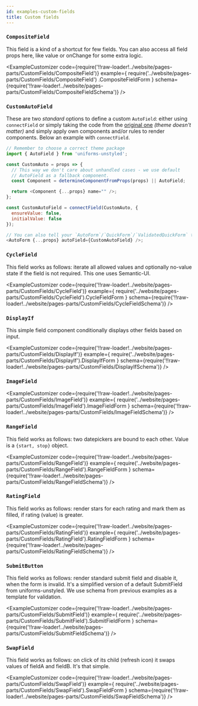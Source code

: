 ```yaml
---
id: examples-custom-fields
title: Custom fields
---
```



### `CompositeField`

This field is a kind of a shortcut for few fields. You can also access all
field props here, like value or onChange for some extra logic.

<ExampleCustomizer
  code={require('!!raw-loader!../website/pages-parts/CustomFields/CompositeField')}
  example={
    require('../website/pages-parts/CustomFields/CompositeField')
      .CompositeFieldForm
  }
  schema={require('!!raw-loader!../website/pages-parts/CustomFields/CompositeFieldSchema')}
/>

### `CustomAutoField`

These are two _standard_ options to define a custom `AutoField`: either using `connectField` or simply taking the code from the [original one](https://github.com/vazco/uniforms/blob/master/packages/uniforms-unstyled/src/AutoField.js#L14-L47) _(theme doesn't matter)_ and simply apply own components and/or rules to render components. Below an example with `connectField`.

```js
// Remember to choose a correct theme package
import { AutoField } from 'uniforms-unstyled';

const CustomAuto = props => {
  // This way we don't care about unhandled cases - we use default
  // AutoField as a fallback component.
  const Component = determineComponentFromProps(props) || AutoField;

  return <Component {...props} name="" />;
};

const CustomAutoField = connectField(CustomAuto, {
  ensureValue: false,
  initialValue: false
});

// You can also tell your `AutoForm`/`QuickForm`/`ValidatedQuickForm` to use it.
<AutoForm {...props} autoField={CustomAutoField} />;
```

### `CycleField`

This field works as follows: iterate all allowed values and optionally no-value
state if the field is not required. This one uses Semantic-UI.

<ExampleCustomizer
  code={require('!!raw-loader!../website/pages-parts/CustomFields/CycleField')}
  example={
    require('../website/pages-parts/CustomFields/CycleField').CycleFieldForm
  }
  schema={require('!!raw-loader!../website/pages-parts/CustomFields/CycleFieldSchema')}
/>

### `DisplayIf`

This simple field component conditionally displays other fields based on input.

<ExampleCustomizer
  code={require('!!raw-loader!../website/pages-parts/CustomFields/DisplayIf')}
  example={
    require('../website/pages-parts/CustomFields/DisplayIf').DisplayIfForm
  }
  schema={require('!!raw-loader!../website/pages-parts/CustomFields/DisplayIfSchema')}
/>

### `ImageField`

<ExampleCustomizer
  code={require('!!raw-loader!../website/pages-parts/CustomFields/ImageField')}
  example={
    require('../website/pages-parts/CustomFields/ImageField').ImageFieldForm
  }
  schema={require('!!raw-loader!../website/pages-parts/CustomFields/ImageFieldSchema')}
/>

### `RangeField`

This field works as follows: two datepickers are bound to each other.
Value is a `{start, stop}` object.

<ExampleCustomizer
  code={require('!!raw-loader!../website/pages-parts/CustomFields/RangeField')}
  example={
    require('../website/pages-parts/CustomFields/RangeField').RangeFieldForm
  }
  schema={require('!!raw-loader!../website/pages-parts/CustomFields/RangeFieldSchema')}
/>

### `RatingField`

This field works as follows: render stars for each rating and mark them as
filled, if rating (value) is greater.

<ExampleCustomizer
  code={require('!!raw-loader!../website/pages-parts/CustomFields/RatingField')}
  example={
    require('../website/pages-parts/CustomFields/RatingField').RatingFieldForm
  }
  schema={require('!!raw-loader!../website/pages-parts/CustomFields/RatingFieldSchema')}
/>

### `SubmitButton`

This field works as follows: render standard submit field and disable it, when
the form is invalid. It's a simplified version of a default SubmitField from
uniforms-unstyled. We use schema from previous examples as a template for validation.

<ExampleCustomizer
  code={require('!!raw-loader!../website/pages-parts/CustomFields/SubmitField')}
  example={
    require('../website/pages-parts/CustomFields/SubmitField').SubmitFieldForm
  }
  schema={require('!!raw-loader!../website/pages-parts/CustomFields/SubmitFieldSchema')}
/>

### `SwapField`

This field works as follows: on click of its child (refresh icon) it swaps values of fieldA
and fieldB. It's that simple.

<ExampleCustomizer
  code={require('!!raw-loader!../website/pages-parts/CustomFields/SwapField')}
  example={
    require('../website/pages-parts/CustomFields/SwapField').SwapFieldForm
  }
  schema={require('!!raw-loader!../website/pages-parts/CustomFields/SwapFieldSchema')}
/>
